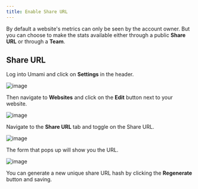 ```yaml
---
title: Enable Share URL
---
```


By default a website's metrics can only be seen by the account owner. But you can choose to make the stats available either through a public **Share URL** or through a **Team**.

## Share URL

Log into Umami and click on **Settings** in the header.

![image](/images/docs/v2/navbar-settings.png)

Then navigate to **Websites** and click on the **Edit** button next to your website.

![image](/images/docs/v2/website-edit.png)

Navigate to the **Share URL** tab and toggle on the Share URL.

![image](/images/docs/v2/share-url.png)

The form that pops up will show you the URL.

![image](/images/docs/v2/share-url-form.png)

You can generate a new unique share URL hash by clicking the **Regenerate** button and saving.
